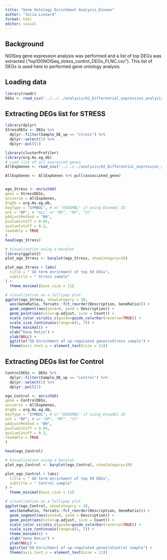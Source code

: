 ```yaml
---
title: "Gene Ontology Enrichment Analysis_Kinnex"
author: "Julia Lienard"
format: html
editor: visual
---
```


## Background

NOISeq gene expression analysis was performed and a list of top DEGs was extracted ("top100NOISeq_stress_control_DEGs_FLNC.csv"). This list of DEGs is used here to performed gene ontology analysis

## Loading data

```r
library(readr)
DEGs <- read_csv("../../../analysis/02_Differential_expression_analysis/top100NOISeq_stress_control_DEGs_FLNC.csv")
```

## Extracting DEGs list for STRESS

```r
library(dplyr)
StressDEGs <- DEGs %>%
  dplyr::filter(Sample_DE_up == "stress") %>%
  dplyr::select(1) %>%
  dplyr::pull(1)
```

```r
library(clusterProfiler)
library(org.Hs.eg.db)
# Load list of all expressed genes
AllExpGenes <- read_csv("../../../analysis/02_Differential_expression_analysis/AllExprGenes.csv")

AllExpGenes <- AllExpGenes %>% pull(associated_gene)


ego_Stress <- enrichGO(
gene = StressDEGs,
universe = AllExpGenes,
OrgDb = org.Hs.eg.db,
keyType = "SYMBOL", # or "ENSEMBL" if using Ensembl ID
ont = "BP", # "ALL" or "BP", "MF", "CC"
pAdjustMethod = "BH",
pvalueCutoff = 0.05,
qvalueCutoff = 0.2,
readable = TRUE
)
head(ego_Stress)

```

```r
# Visualization using a barplot
library(ggplot2)
plot_ego_Stress <- barplot(ego_Stress, showCategory=10)

plot_ego_Stress + labs(
  title = " GO term enrichment of top 50 DEGs",
  subtitle = " Stress sample"
) +
  theme_minimal(base_size = 11)
```

```r
# visualization as a lollipop plot
ggplot(ego_Stress, showCategory = 10,
  aes(GeneRatio, forcats::fct_reorder(Description, GeneRatio))) + 
  geom_segment(aes(xend=0, yend = Description)) +
  geom_point(aes(color=p.adjust, size = Count)) +
  scale_color_viridis_c(guide=guide_colorbar(reverse=TRUE)) +
  scale_size_continuous(range=c(1, 7)) +
  theme_minimal() + 
  xlab("Gene Ratio") +
  ylab(NULL) + 
  ggtitle("GO Enrichment of up-regulated genes\nStress sample") +
  theme(axis.text.y = element_text(size = 11)) 
```

## Extracting DEGs list for Control

```r
ControlDEGs <- DEGs %>%
  dplyr::filter(Sample_DE_up == "control") %>%
  dplyr::select(1) %>%
  dplyr::pull(1)
```

```r
ego_Control <- enrichGO(
gene = ControlDEGs,
universe = AllExpGenes,
OrgDb = org.Hs.eg.db,
keyType = "SYMBOL", # or "ENSEMBL" if using Ensembl ID
ont = "BP", # or "BP", "MF", "CC"
pAdjustMethod = "BH",
pvalueCutoff = 0.05,
qvalueCutoff = 0.2,
readable = TRUE
)

head(ego_Control)
```

```r
# Visualization using a barplot
plot_ego_Control <- barplot(ego_Control, showCategory=10)

plot_ego_Control + labs(
  title = " GO term enrichment of top 50 DEGs",
  subtitle = " Control sample"
) +
  theme_minimal(base_size = 11)
```

```r
# visualization as a lollipop plot
ggplot(ego_Control, showCategory = 10,
  aes(GeneRatio, forcats::fct_reorder(Description, GeneRatio))) + 
  geom_segment(aes(xend=0, yend = Description)) +
  geom_point(aes(color=p.adjust, size = Count)) +
  scale_color_viridis_c(guide=guide_colorbar(reverse=TRUE)) +
  scale_size_continuous(range=c(1, 7)) +
  theme_minimal() + 
  xlab("Gene Ratio") +
  ylab(NULL) + 
  ggtitle("GO Enrichment of up-regulated genes\nControl sample") +
  theme(axis.text.y = element_text(size = 11)) 

```
